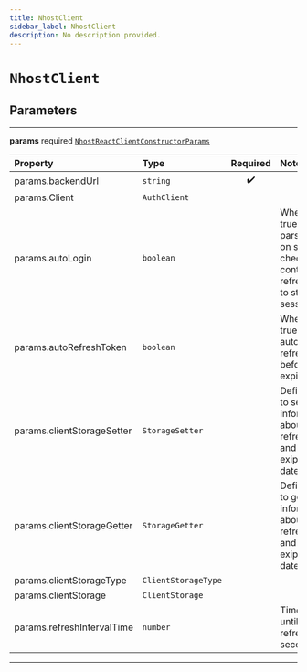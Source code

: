 ```yaml
---
title: NhostClient
sidebar_label: NhostClient
description: No description provided.
---
```


# `NhostClient`

## Parameters

---

**params** <span className="optional-status">required</span> [`NhostReactClientConstructorParams`](/reference/javascript/react/types/nhost-react-client-constructor-params)

| Property                                                       | Type                | Required | Notes                                                                                                             |
| :------------------------------------------------------------- | :------------------ | :------: | :---------------------------------------------------------------------------------------------------------------- |
| <span className="light-grey">params.</span>backendUrl          | `string`            |    ✔️    |                                                                                                                   |
| <span className="light-grey">params.</span>Client              | `AuthClient`        |          |                                                                                                                   |
| <span className="light-grey">params.</span>autoLogin           | `boolean`           |          | When set to true, will parse the url on startup to check if it contains a refresh token to start the session with |
| <span className="light-grey">params.</span>autoRefreshToken    | `boolean`           |          | When set to true, will automatically refresh token before it expires                                              |
| <span className="light-grey">params.</span>clientStorageSetter | `StorageSetter`     |          | Define a way to set information about the refresh token and its exipration date                                   |
| <span className="light-grey">params.</span>clientStorageGetter | `StorageGetter`     |          | Define a way to get information about the refresh token and its exipration date                                   |
| <span className="light-grey">params.</span>clientStorageType   | `ClientStorageType` |          |                                                                                                                   |
| <span className="light-grey">params.</span>clientStorage       | `ClientStorage`     |          |                                                                                                                   |
| <span className="light-grey">params.</span>refreshIntervalTime | `number`            |          | Time interval until token refreshes, in seconds                                                                   |

---
